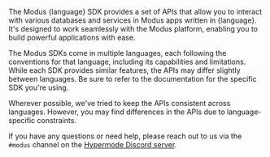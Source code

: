 The Modus {language} SDK provides a set of APIs that allow you to interact with
various databases and services in Modus apps written in {language}. It's
designed to work seamlessly with the Modus platform, enabling you to build
powerful applications with ease.

<Info>

The Modus SDKs come in multiple languages, each following the conventions for
that language, including its capabilities and limitations. While each SDK
provides similar features, the APIs may differ slightly between languages. Be
sure to refer to the documentation for the specific SDK you're using.

Wherever possible, we've tried to keep the APIs consistent across languages.
However, you may find differences in the APIs due to language-specific
constraints.

If you have any questions or need help, please reach out to us via the `#modus`
channel on the [Hypermode Discord server](https://discord.hypermode.com/).

</Info>

